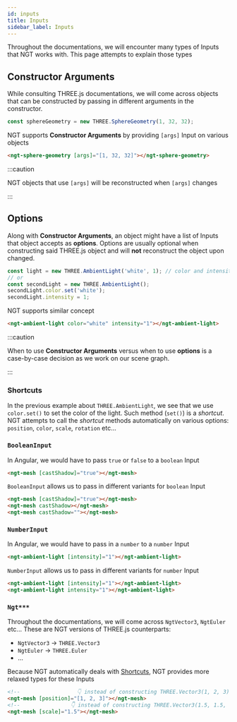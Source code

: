 ```yaml
---
id: inputs
title: Inputs
sidebar_label: Inputs
---
```


Throughout the documentations, we will encounter many types of Inputs that NGT works with. This page attempts to explain those types

## Constructor Arguments

While consulting THREE.js documentations, we will come across objects that can be constructed by passing in different arguments in the constructor.

```ts
const sphereGeometry = new THREE.SphereGeometry(1, 32, 32);
```

NGT supports **Constructor Arguments** by providing `[args]` Input on various objects

```html
<ngt-sphere-geometry [args]="[1, 32, 32]"></ngt-sphere-geometry>
```

:::caution

NGT objects that use `[args]` will be reconstructed when `[args]` changes

:::

## Options

Along with **Constructor Arguments**, an object might have a list of Inputs that object accepts as **options**. Options are usually optional when constructing said THREE.js object and will **not** reconstruct the object upon changed.

```ts
const light = new THREE.AmbientLight('white', 1); // color and intensity
// or
const secondLight = new THREE.AmbientLight();
secondLight.color.set('white');
secondLight.intensity = 1;
```

NGT supports similar concept

```html
<ngt-ambient-light color="white" intensity="1"></ngt-ambient-light>
```

:::caution

When to use **Constructor Arguments** versus when to use **options** is a case-by-case decision as we work on our scene graph.

:::

### Shortcuts

In the previous example about `THREE.AmbientLight`, we see that we use `color.set()` to set the color of the light. Such method (`set()`) is a _shortcut_. NGT attempts to call the _shortcut_ methods automatically on various options: `position`, `color`, `scale`, `rotation` etc...

### `BooleanInput`

In Angular, we would have to pass `true` or `false` to a `boolean` Input

```html
<ngt-mesh [castShadow]="true"></ngt-mesh>
```

`BooleanInput` allows us to pass in different variants for `boolean` Input

```html
<ngt-mesh [castShadow]="true"></ngt-mesh>
<ngt-mesh castShadow></ngt-mesh>
<ngt-mesh castShadow=""></ngt-mesh>
```

### `NumberInput`

In Angular, we would have to pass in a `number` to a `number` Input

```html
<ngt-ambient-light [intensity]="1"></ngt-ambient-light>
```

`NumberInput` allows us to pass in different variants for `number` Input

```html
<ngt-ambient-light [intensity]="1"></ngt-ambient-light>
<ngt-ambient-light intensity="1"></ngt-ambient-light>
```

### `Ngt***`

Throughout the documentations, we will come across `NgtVector3`, `NgtEuler` etc... These are NGT versions of THREE.js counterparts:

-   `NgtVector3` -> `THREE.Vector3`
-   `NgtEuler` -> `THREE.Euler`
-   ...

Because NGT automatically deals with [Shortcuts](#shortcuts), NGT provides more relaxed types for these Inputs

```html
<!--                  👇 instead of constructing THREE.Vector3(1, 2, 3) -->
<ngt-mesh [position]="[1, 2, 3]"></ngt-mesh>
<!--                👇 instead of constructing THREE.Vector3(1.5, 1.5, 1.5) -->
<ngt-mesh [scale]="1.5"></ngt-mesh>
```
